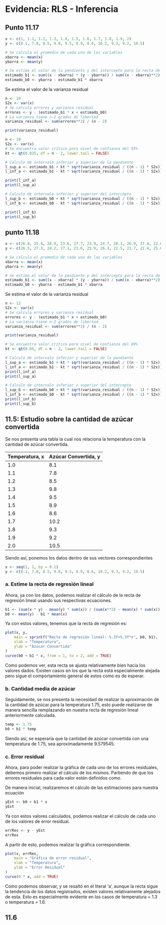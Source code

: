 # Evidencia: RLS - Inferencia

## Punto 11.17
```r
x <- c(1, 1.1, 1.2, 1.3, 1.4, 1.5, 1.6, 1.7, 1.8, 1.9, 2)
y <- c(8.1, 7.8, 8.5, 9.8, 9.5, 8.9, 8.6, 10.2, 9.3, 9.2, 10.5)

# Se calcula el promedio de cada una de las variables
xbarra <- mean(x)
ybarra <- mean(y)

# Se estima el valor de la pendiente y del intercepto para la recta de regresión:
estimado_b1 <- sum((x - xbarra) * (y - ybarra)) / sum((x - xbarra)**2)
estimado_b0 <- ybarra - estimado_b1 * xbarra
```

Se estima el valor de la varianza residual
```r
n <- 10
S2x <- var(x)
# Se calcula errores y varianza residual
errores <- y - (estimado_b1 * x + estimado_b0)
# La varianza tiene n-2 grados de libertad
varianza_residual <- sum(errores**2) / (n - 2)

print(varianza_residual)
```

```r
n <- 10
S2x <- var(x)
# Se encuentra valor crítico para nivel de confianza del 95%
kt <- qt(0.025, df = n - 2, lower.tail = FALSE)

# Calculo de intervalo inferior y superior de la pendiente
l_sup_a <- estimado_b1 + kt * sqrt(varianza_residual / ((n - 1) * S2x))
l_inf_a <- estimado_b1 - kt * sqrt(varianza_residual / ((n - 1) * S2x))

print(l_inf_a)
print(l_sup_a)
```

```r
# Calculo de intervalo inferior y superior del intercepto
l_sup_b <- estimado_b0 + kt * sqrt(varianza_residual / ((n - 1) * S2x))
l_inf_b <- estimado_b0 - kt * sqrt(varianza_residual / ((n - 1) * S2x))

print(l_inf_b)
print(l_sup_b)
```


## punto 11.18

```r
x <- c(26.8, 25.4, 28.9, 23.6, 27.7, 23.9, 24.7, 28.1, 26.9, 27.4, 22.6, 25.6)
y <- c(26.5, 27.3, 24.2, 27.1, 23.6, 25.9, 26.3, 22.5, 21.7, 21.4, 25.8, 24.9)

# Se calcula el promedio de cada una de las variables
xbarra <- mean(x)
ybarra <- mean(y)

# Se estima el valor de la pendiente y del intercepto para la recta de regresión:
estimado_b1 <- sum((x - xbarra) * (y - ybarra)) / sum((x - xbarra)**2)
estimado_b0 <- ybarra - estimado_b1 * xbarra
```

Se estima el valor de la varianza residual
```r
n <- 12
S2x <- var(x)
# Se calcula errores y varianza residual
errores <- y - (estimado_b1 * x + estimado_b0)
# La varianza tiene n-2 grados de libertad
varianza_residual <- sum(errores**2) / (n - 2)

print(varianza_residual)
```


```r
# Se encuentra valor crítico para nivel de confianza del 99%
kt <- qt(0.05, df = n - 2, lower.tail = FALSE)

# Calculo de intervalo inferior y superior de la pendiente
l_sup_a <- estimado_b1 + kt * sqrt(varianza_residual / ((n - 1) * S2x))
l_inf_a <- estimado_b1 - kt * sqrt(varianza_residual / ((n - 1) * S2x))
print(l_inf_a)
print(l_sup_a)
```



```r
# Calculo de intervalo inferior y superior del intercepto
l_sup_b <- estimado_b0 + kt * sqrt(varianza_residual / ((n - 1) * S2x))
l_inf_b <- estimado_b0 - kt * sqrt(varianza_residual / ((n - 1) * S2x))
print(l_inf_b)
print(l_sup_b)
```

## 11.5: Estudio sobre la cantidad de azúcar convertida

Se nos presenta una tabla la cual nos relaciona la temperatura con la cantidad de azúcar convertida.

| Temperatura, x | Azúcar Convertida, y |
|----------------|----------------------|
| 1.0            | 8.1                  |
| 1.1            | 7.8                  |
| 1.2            | 8.5                  |
| 1.3            | 9.8                  |
| 1.4            | 9.5                  |
| 1.5            | 8.9                  |
| 1.6            | 8.6                  |
| 1.7            | 10.2                 |
| 1.8            | 9.3                  |
| 1.9            | 9.2                  |
| 2.0            | 10.5                 |

Siendo así, ponemos los datos dentro de sus vectores correspondientes

```r
x <- seq(1, 2, by = 0.1)
y <- c(8.1, 7.8, 8.5, 9.8, 9.5, 8.9, 8.6, 10.2, 9.3, 9.2, 10.5)
```

### a. Estime la recta de regresión lineal

Ahora, ya con los datos, podemos realizar el cálculo de la recta de regresión lineal usando sus respectivas ecuaciones.

\begin{equation}
    b_1 = \frac{\sum XY - \bar{y}\sum X}{\sum X^2 - \bar{x} \sum X}
\end{equation}

\begin{equation}
    b_0 = \bar{y} - b_1 \bar{x}
\end{equation}

```r
b1 <- (sum(x * y) - mean(y) * sum(x)) / (sum(x**2) - mean(x) * sum(x))
b0 <- mean(y) - b1 * mean(x)
```

Ya con estos valores, tenemos que la recta de regresión es:

```r
plot(x, y,
    main = sprintf("Recta de regresión lineal: %.3f+%.3f*x", b0, b1),
    xlab = "Temperatura",
    ylab = "Azúcar Convertida"
)
curve(b0 + b1 * x, from = 1, to = 2, add = TRUE)
```

Como podemos ver, esta recta se ajusta relativamente bien hacia los valores dados. Existen casos en los que la recta está especialmente alejada pero sigue el comportamiento general de estos como es de esperar.

### b. Cantidad media de azúcar

Seguidamente, se nos presenta la necesidad de realizar la aproximación de la cantidad de azúcar para la temperatura 1.75, esto puede realizarse de manera sencilla remplazando en nuestra recta de regresión lineal anteriormente calculada.

```r
temp <- 1.75
b0 + b1 * temp
```

Siendo así, se esperaría que la cantidad de azúcar convertida con una temperatura de 1.75, sea aproximadamente 9.579545.

### c. Error residual

Ahora, para poder realizar la gráfica de cada uno de los errores residuales, debemos primero realizar el cálculo de los mismos. Partiendo de que los errores residuales para cada valor están definidos como.

\begin{equation}
e_r = y_{real} - y_{est}
\end{equation}

De manera inicial, realizaremos el cálculo de las estimaciones para nuestra ecuación

```r
yEst <- b0 + b1 * x
yEst
```

Ya con estos valores calculados, podemos realizar el cálculo de cada uno de los valores de error residual.

```r
errRes <- y - yEst
errRes
```

A partir de esto, podemos realizar la gráfica correspondiente.

```r
plot(x, errRes,
    main = "Gráfica de error residual",
    xlab = "Temperatura",
    ylab = "Error Residual"
)
curve(0 * x, add = TRUE)
```

Como podemos observar, y se resaltó en el literal 'a', aunque la recta sigue la tendencia de los datos registrados, existen valores relativamente alejados de esta. Esto es especialmente evidente en los casos de temperatura = 1.3 o temperatura = 1.6.

## 11.6